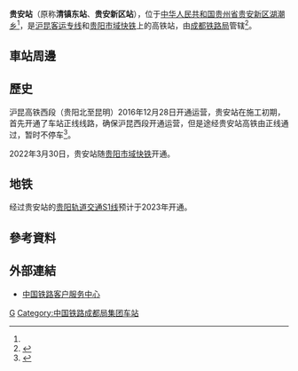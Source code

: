{{Infobox China railway station
|车站名称 = 贵安站
|图片 = Platforms of Guian Railway Station (20180215112355).jpg
|图片介绍 = 2018年2月
|其他名称 = 清镇东站<ref name=gz2020 />、贵安新区站
|车站拼音 = Guian
|英文名称 = Guian Railway Station
|车站代码 = 
|电报码 = GAE
|拼音码 = GAN
|车站位置 = [[贵州省|贵州省]][[贵安新区|贵安新区]][[湖潮乡|湖潮乡]]<ref name=gz2020 />
|坐标 = {{coord|26|28|10.33|N|106|28|50.77|E|display=inline,title}}
|归属 = [[成都铁路局|成都铁路局]]
|线路 = [[沪昆客运专线|沪昆客运专线]]、[[贵阳市域快铁|贵阳市域快铁]]、[[渝贵高速铁路|渝贵高速铁路]]（规划中）
|车站等级 =
|使用状态 =
|月台数目 = 
|股道数目 = 
}}
'''贵安站'''（原称'''清镇东站'''、'''贵安新区站'''），位于[[中华人民共和国|中华人民共和国]][[贵州省|贵州省]][[贵安新区|贵安新区]][[湖潮乡|湖潮乡]]<ref name=gz2020 />，是[[沪昆客运专线|沪昆客运专线]]和[[贵阳市域快铁|贵阳市域快铁]]上的高铁站，由[[成都铁路局|成都铁路局]]管辖<ref>{{Cite web |url=http://news.ifeng.com/a/20161225/50471916_0.shtml |title=沪昆高铁西段，11对动车组停靠站确定，贵安站暂时不办理客运业务 |access-date=2016-12-27 |archive-date=2019-08-20 |archive-url=https://web.archive.org/web/20190820161354/http://news.ifeng.com/a/20161225/50471916_0.shtml |dead-url=no }}</ref>。

==車站周邊==
==歷史==
沪昆高铁西段（贵阳北至昆明）2016年12月28日开通运营，贵安站在施工初期，首先开通了车站正线线路，确保沪昆西段开通运营，但是途经贵安站高铁由正线通过，暂时不停车<ref name=gz2020>{{cite web|title=贵安高铁站施工进入尾声 是贵州第二大高铁站，规模仅次于贵阳北站|url=http://dsb.gzdsw.com/html/2020-08/27/content_22865.htm|date=2020-08-27|access-date=2021-01-10|archive-date=2021-01-10|archive-url=https://web.archive.org/web/20210110171125/http://dsb.gzdsw.com/html/2020-08/27/content_22865.htm|dead-url=no}}</ref>。

2022年3月30日，贵安站随[[贵阳市域快铁|贵阳市域快铁]]开通。

==地铁==
经过贵安站的[[贵阳轨道交通S1线|贵阳轨道交通S1线]]预计于2023年开通。

==參考資料==
{{reflist}}
==外部連結==
* [http://www.12306.cn/mormhweb/ 中国铁路客户服务中心]{{Wayback|url=http://www.12306.cn/mormhweb/ |date=20180205163941 }}

{{China-rail-stub}}
{{沪昆客运专线}}
{{贵阳市域快铁}}
{{渝贵高速铁路}}
[[Category:贵阳市铁路车站|G]]
[[Category:中国铁路成都局集团车站|Category:中国铁路成都局集团车站]]